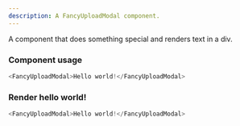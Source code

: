 ```yaml
---
description: A FancyUploadModal component.
---
```



A component that does something special and renders text in a div.

### Component usage
```js
<FancyUploadModal>Hello world!</FancyUploadModal>
```

### Render hello world!

```js live
<FancyUploadModal>Hello world!</FancyUploadModal>
```

